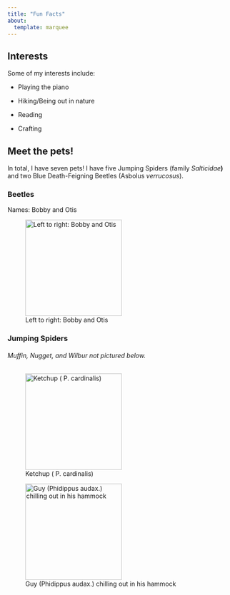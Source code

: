 ```yaml
---
title: "Fun Facts"
about: 
  template: marquee
---
```


## Interests

Some of my interests include:

-   Playing the piano

-   Hiking/Being out in nature

-   Reading

-   Crafting

## Meet the pets!

In total, I have seven pets! I have five Jumping Spiders (family *Salticidae***)** and two Blue Death-Feigning Beetles (Asbolus *verrucosus*).

### Beetles

Names: Bobby and Otis

![Left to right: Bobby and Otis](beetles.jpg){width="216"}

### Jumping Spiders

###### *Muffin, Nugget, and Wilbur not pictured below.*

![Ketchup ( P. cardinalis)](ketchup.jpg){width="216"}

![Guy (Phidippus audax.) chilling out in his hammock](guy.jpg){width="216"}
